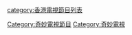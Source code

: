 {{Catnav|頁面分類|...|中国电视台|香港電視台|奇妙電視}}
{{Catmore|奇妙電視外購劇集列表}}
{{Catmore|奇妙電視外購節目列表}}

[[Category:奇妙電視節目|Category:奇妙電視節目]]
[[Category:奇妙電視|Category:奇妙電視]]
[[category:香港電視節目列表|category:香港電視節目列表]]